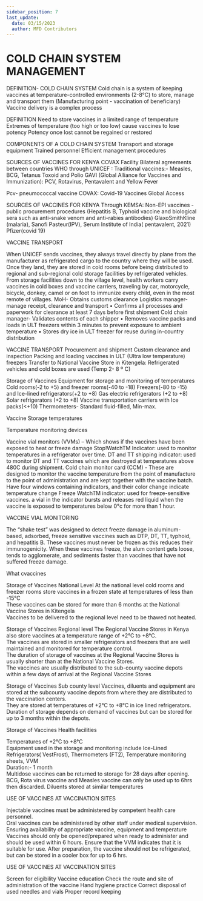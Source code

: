 ```yaml
---
sidebar_position: 7
last_update:
  date: 03/15/2023
  author: MFD Contributors
---
```


# COLD CHAIN SYSTEM MANAGEMENT

DEFINITION- COLD CHAIN SYSTEM
Cold chain is a system of keeping vaccines at temperature-controlled environments (2-8°C) to store, manage and transport them (Manufacturing point - vaccination of beneficiary)
Vaccine delivery is a complex process


DEFINITION
Need to store vaccines in a limited range of temperature
Extremes of temperature (too high or too low) cause vaccines to lose potency
Potency once lost cannot be regained or restored


COMPONENTS OF A COLD CHAIN SYSTEM
Transport and storage equipment
Trained personnel
Efficient management procedures




SOURCES OF VACCINES FOR KENYA
COVAX Facility
Bilateral agreements between countries
WHO through UNICEF :
Traditional vaccines:- Measles, BCG, Tetanus Toxoid and Polio
GAVI (Global Alliance for Vaccines and Immunization):
PCV, Rotavirus, Pentavalent and Yellow Fever

Pcv- pneumococcal vaccine
COVAX: Covid-19 Vaccines Global Access 

SOURCES OF VACCINES FOR KENYA
Through KEMSA:
Non-EPI vaccines -public procurement procedures (Hepatitis B, Typhoid vaccine and biological sera such as anti-snake venom and anti-rabies antibodies)
GlaxoSmithKline (malaria), Sanofi Pasteur(IPV), Serum Institute of India( pentavalent, 2021) Pfizer(covid 19)


VACCINE TRANSPORT









When UNICEF sends vaccines, they always travel directly by plane from the manufacturer as refrigerated cargo to the country where they will be used. Once they land, they are stored in cold rooms before being distributed to regional and sub-regional cold storage facilities by refrigerated vehicles. From storage facilities down to the village level, health workers carry vaccines in cold boxes and vaccine carriers, traveling by car, motorcycle, bicycle, donkey, camel or on foot to immunize every child, even in the most remote of villages.
MoH- Obtains customs clearance
Logistics manager- manage receipt, clearance and transport • Confirms all processes and paperwork for clearance at least 7 days before first shipment 
Cold chain manager- Validates contents of each shipper • Removes vaccine packs and loads in ULT freezers within 3 minutes to prevent exposure to ambient temperature • Stores dry ice in ULT freezer for reuse during in-country distribution

VACCINE TRANSPORT
Procurement and shipment
Custom clearance and inspection
Packing and loading vaccines in ULT (Ultra low temperature) freezers
Transfer to National Vaccine Store in Kitengela: Refrigerated vehicles and cold boxes are used (Temp 2- 8 º C)

Storage of Vaccines
Equipment for storage and monitoring of temperatures 
Cold rooms(-2 to +5) and freezer rooms(-40 to -18)
Freezers(-80 to -15) and Ice-lined refrigerators(+2 to +8)
Gas electric refrigerators (+2 to +8)
Solar refrigerators (+2 to +8)
Vaccine transportation carriers with Ice packs(<+10)
Thermometers- Standard fluid-filled, Min-max.

Vaccine Storage temperatures









Temperature monitoring devices


Vaccine vial monitors (VVMs) – Which shows if the vaccines have been exposed to heat or freeze damage
Stop!WatchTM Indicator: used to monitor temperatures in a refrigerator over time.
DT and TT shipping indicator: used to monitor DT and TT vaccines which are destroyed at temperatures above 480C during shipment.
Cold chain monitor card (CCM) - These are designed to monitor the vaccine temperature from the point of manufacture to the point of administration and are kept together with the vaccine batch. Have four windows containing indicators, and their color change indicate temperature change
Freeze WatchTM indicator: used for freeze-sensitive vaccines. a vial in the indicator bursts and releases red liquid when the vaccine is exposed to temperatures below 0°c  for more than 1 hour.



VACCINE VIAL MONITORING


The “shake test” was designed to detect freeze damage in aluminum-based, adsorbed, freeze sensitive vaccines such as DTP, DT, TT, typhoid, and hepatitis B. These vaccines must never be frozen as this reduces their immunogenicity. When these vaccines freeze, the alum content gets loose, tends to agglomerate, and sediments faster than vaccines that have not suffered freeze damage. 

What cvaccines


Storage of Vaccines
National Level
At the national level cold rooms and freezer rooms store vaccines in a frozen state at temperatures of less than -15°C  
These vaccines can be stored for more than 6 months at the National Vaccine Stores in Kitengela   
Vaccines to be delivered to the regional level need to be thawed not heated.

Storage of Vaccines
Regional level
The Regional Vaccine Stores in Kenya also store vaccines at a temperature range of +2°C to +8°C.  
 The vaccines are stored in smaller refrigerators and freezers that are well maintained and monitored for temperature control.   
The duration of storage of vaccines at the Regional Vaccine Stores is usually shorter than at the National Vaccine Stores.   
The vaccines are usually distributed to the sub-county vaccine depots within a few days of arrival at the Regional Vaccine Stores

Storage of Vaccines
Sub county level
Vaccines, diluents and equipment are stored at the subcounty vaccine depots from where they are distributed to the vaccination centers.  
They are stored at temperatures of +2°C to +8°C in ice lined refrigerators.
  Duration of storage depends on demand of vaccines but can be stored for up to 3 months within the depots.

Storage of Vaccines
Health facilities

Temperatures of +2°C to +8°C  
 Equipment used in the storage and monitoring include Ice-Lined Refrigerators( VestFrost), Thermometers (FT2), Temperature monitoring sheets, VVM   
Duration:- 1 month  
 Multidose vaccines can be returned to storage for 28 days after opening. BCG, Rota virus vaccine and Measles vaccine can only be used up to 6hrs then discarded. 
 Diluents stored at similar temperatures

USE OF VACCINES AT VACCINATION SITES


Injectable vaccines must be administered by competent health care personnel.   
Oral vaccines can be administered by other staff under medical supervision.
Ensuring availability of appropriate vaccine, equipment and temperature
Vaccines should only be opened/prepared when ready to administer and should be used within 6 hours. Ensure that the VVM indicates that it is suitable for use.
 After preparation, the vaccine should not be refrigerated, but can be stored in a cooler box for up to 6 hrs.



USE OF VACCINES AT VACCINATION SITES



Screen for eligibility
Vaccine education
Check the route and site of administration of the vaccine
Hand hygiene practice
Correct disposal of used needles and vials
Proper record keeping

